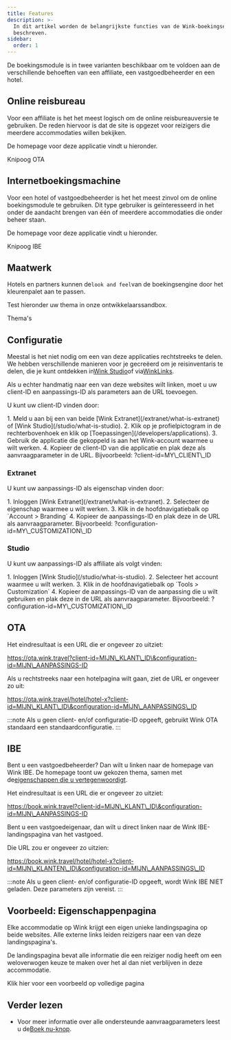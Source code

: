 ```yaml
---
title: Features
description: >-
  In dit artikel worden de belangrijkste functies van de Wink-boekingsengine
  beschreven.
sidebar:
  order: 1
---
```


De boekingsmodule is in twee varianten beschikbaar om te voldoen aan de verschillende behoeften van een affiliate, een vastgoedbeheerder en een hotel.

## Online reisbureau

Voor een affiliate is het het meest logisch om de online reisbureauversie te gebruiken. De reden hiervoor is dat de site is opgezet voor reizigers die meerdere accommodaties willen bekijken.

De homepage voor deze applicatie vindt u hieronder.

<LinkButton href="https://ota.wink.travel/home" variant="secondary" icon="external" target="_blank">
  Knipoog OTA
</LinkButton>


## Internetboekingsmachine

Voor een hotel of vastgoedbeheerder is het het meest zinvol om de online boekingsmodule te gebruiken. Dit type gebruiker is geïnteresseerd in het onder de aandacht brengen van één of meerdere accommodaties die onder beheer staan.

De homepage voor deze applicatie vindt u hieronder.

<LinkButton href="https://book.wink.travel/home?client-id=client-1∓configuration-id=d906a163-5cee-4198-a170-2bedf2407f5f" variant="secondary" icon="external" target="_blank">
  Knipoog IBE
</LinkButton>


## Maatwerk

Hotels en partners kunnen de`look and feel`van de boekingsengine door het kleurenpalet aan te passen.

Test hieronder uw thema in onze ontwikkelaarssandbox.

<LinkButton href="https://docs.wink.travel/web-component" variant="secondary" icon="external" target="_blank">
  Thema's
</LinkButton>


## Configuratie

Meestal is het niet nodig om een van deze applicaties rechtstreeks te delen. We hebben verschillende manieren voor je gecreëerd om je reisinventaris te delen, die je kunt ontdekken in[Wink Studio](/studio/what-is-studio)of via[WinkLinks](/link-manager/wink-links).

Als u echter handmatig naar een van deze websites wilt linken, moet u uw client-ID en aanpassings-ID als parameters aan de URL toevoegen.

U kunt uw client-ID vinden door:

<Steps>
  1. Meld u aan bij een van beide [Wink Extranet](/extranet/what-is-extranet) of [Wink Studio](/studio/what-is-studio).
  2. Klik op je profielpictogram in de rechterbovenhoek en klik op [Toepassingen](/developers/applications).
  3. Gebruik de applicatie die gekoppeld is aan het Wink-account waarmee u wilt werken.
  4. Kopieer de client-ID van die applicatie en plak deze als aanvraagparameter in de URL. Bijvoorbeeld: ?client-id=MY\_CLIENT\_ID
</Steps>


### Extranet

U kunt uw aanpassings-ID als eigenschap vinden door:

<Steps>
  1. Inloggen [Wink Extranet](/extranet/what-is-extranet).
  2. Selecteer de eigenschap waarmee u wilt werken.
  3. Klik in de hoofdnavigatiebalk op `Account > Branding`
  4. Kopieer de aanpassings-ID en plak deze in de URL als aanvraagparameter. Bijvoorbeeld: ?configuration-id=MY\_CUSTOMIZATION\_ID
</Steps>


### Studio

U kunt uw aanpassings-ID als affiliate als volgt vinden:

<Steps>
  1. Inloggen [Wink Studio](/studio/what-is-studio).
  2. Selecteer het account waarmee u wilt werken.
  3. Klik in de hoofdnavigatiebalk op `Tools > Customization`
  4. Kopieer de aanpassings-ID van de aanpassing die u wilt gebruiken en plak deze in de URL als aanvraagparameter. Bijvoorbeeld: ?configuration-id=MY\_CUSTOMIZATION\_ID
</Steps>


## OTA

Het eindresultaat is een URL die er ongeveer zo uitziet:

https://ota.wink.travel?client-id=MIJN\_KLANT\_ID\&configuration-id=MIJN\_AANPASSINGS-ID

Als u rechtstreeks naar een hotelpagina wilt gaan, ziet de URL er ongeveer zo uit:

https://ota.wink.travel/hotel/hotel-x?client-id=MIJN\_KLANT\_ID\&configuration-id=MIJN\_AANPASSINGS\_ID

:::note
Als u geen client- en/of configuratie-ID opgeeft, gebruikt Wink OTA standaard een standaardconfiguratie.
:::

## IBE

Bent u een vastgoedbeheerder? Dan wilt u linken naar de homepage van Wink IBE. De homepage toont uw gekozen thema, samen met de[eigenschappen die u vertegenwoordigt](/studio/agency-representation).

Het eindresultaat is een URL die er ongeveer zo uitziet:

https://book.wink.travel?client-id=MIJN\_KLANT\_ID\&configuration-id=MIJN\_AANPASSINGS-ID

Bent u een vastgoedeigenaar, dan wilt u direct linken naar de Wink IBE-landingspagina van het vastgoed.

Die URL zou er ongeveer zo uitzien:

https://book.wink.travel/hotel/hotel-x?client-id=MIJN\_KLANTEN\_ID\&configuration-id=MIJN\_AANPASSINGS\_ID

:::note
Als u geen client- en/of configuratie-ID opgeeft, wordt Wink IBE NIET geladen. Deze parameters zijn vereist.
:::

## Voorbeeld: Eigenschappenpagina

Elke accommodatie op Wink krijgt een eigen unieke landingspagina op beide websites. Alle externe links leiden reizigers naar een van deze landingspagina's.

De landingspagina bevat alle informatie die een reiziger nodig heeft om een weloverwogen keuze te maken over het al dan niet verblijven in deze accommodatie.

<LinkButton href="https://res.cloudinary.com/traveliko/image/upload/v1725851770/academy/hotel-sensai.jpg" variant="secondary" icon="external" target="_blank">
  Klik hier voor een voorbeeld op volledige pagina
</LinkButton>


## Verder lezen

* Voor meer informatie over alle ondersteunde aanvraagparameters leest u de[Boek nu-knop](/guides/the-book-now-button).

